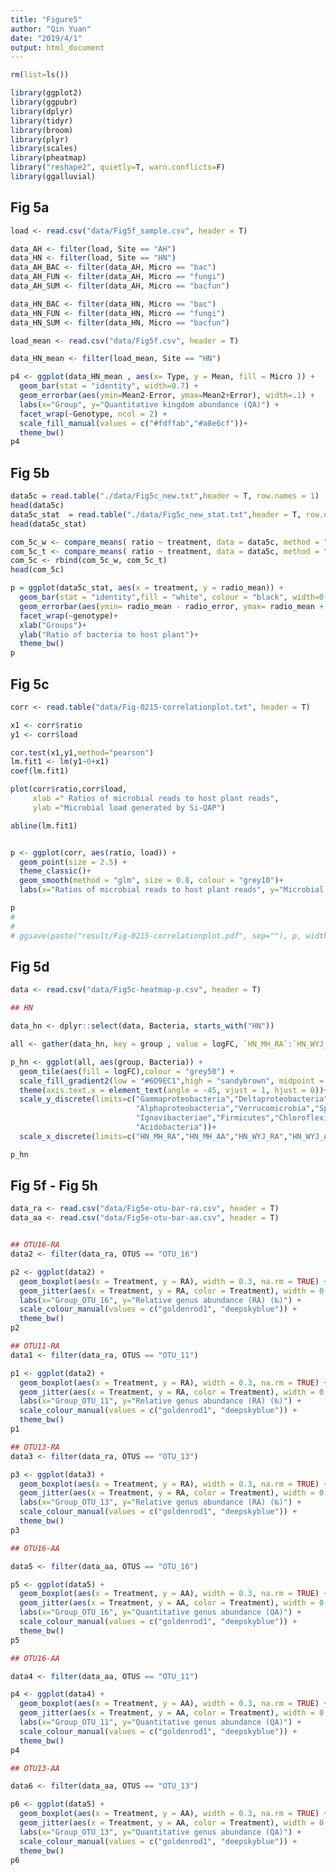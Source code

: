 ```yaml
---
title: "Figure5"
author: "Qin Yuan"
date: "2019/4/1"
output: html_document
---
```



```r
rm(list=ls()) 

library(ggplot2)
library(ggpubr)
library(dplyr)
library(tidyr)
library(broom)
library(plyr)
library(scales)
library(pheatmap)
library("reshape2", quietly=T, warn.conflicts=F)
library(ggalluvial)
```

## Fig 5a

```r
load <- read.csv("data/Fig5f_sample.csv", header = T)

data_AH <- filter(load, Site == "AH")
data_HN <- filter(load, Site == "HN")
data_AH_BAC <- filter(data_AH, Micro == "bac")
data_AH_FUN <- filter(data_AH, Micro == "fungi")
data_AH_SUM <- filter(data_AH, Micro == "bacfun")

data_HN_BAC <- filter(data_HN, Micro == "bac")
data_HN_FUN <- filter(data_HN, Micro == "fungi")
data_HN_SUM <- filter(data_HN, Micro == "bacfun")
```




```r
load_mean <- read.csv("data/Fig5f.csv", header = T)

data_HN_mean <- filter(load_mean, Site == "HN")

p4 <- ggplot(data_HN_mean , aes(x= Type, y = Mean, fill = Micro )) + 
  geom_bar(stat = "identity", width=0.7) + 
  geom_errorbar(aes(ymin=Mean2-Error, ymax=Mean2+Error), width=.1) +
  labs(x="Group", y="Quantitative kingdom abundance (QA)") +
  facet_wrap(~Genotype, ncol = 2) +
  scale_fill_manual(values = c("#fdffab","#a8e6cf"))+
  theme_bw()
p4
```

## Fig 5b

```r
data5c = read.table("./data/Fig5c_new.txt",header = T, row.names = 1)
head(data5c)
data5c_stat  = read.table("./data/Fig5c_new_stat.txt",header = T, row.names = 1)
head(data5c_stat)
```

```r
com_5c_w <- compare_means( ratio ~ treatment, data = data5c, method = "wilcox.test", paired=FALSE,  group.by = "genotype")
com_5c_t <- compare_means( ratio ~ treatment, data = data5c, method = "t.test", paired=FALSE,  group.by = "genotype")
com_5c <- rbind(com_5c_w, com_5c_t)
head(com_5c)
```


```r
p = ggplot(data5c_stat, aes(x = treatment, y = radio_mean)) + 
  geom_bar(stat = "identity",fill = "white", colour = "black", width=0.7, na.rm = TRUE)+ 
  geom_errorbar(aes(ymin= radio_mean - radio_error, ymax= radio_mean + radio_error), width=.1) + 
  facet_wrap(~genotype)+
  xlab("Groups")+
  ylab("Ratio of bacteria to host plant")+
  theme_bw()
p

```

## Fig 5c

```r
corr <- read.table("data/Fig-0215-correlationplot.txt", header = T)

x1 <- corr$ratio
y1 <- corr$load

cor.test(x1,y1,method="pearson")
lm.fit1 <- lm(y1~0+x1)
coef(lm.fit1)

plot(corr$ratio,corr$load,
     xlab =" Ratios of microbial reads to host plant reads", 
     ylab ="Microbial load generated by Si-QAP")

abline(lm.fit1)


p <- ggplot(corr, aes(ratio, load)) +
  geom_point(size = 2.5) +
  theme_classic()+
  geom_smooth(method = "glm", size = 0.8, colour = "grey10")+
  labs(x="Ratios of microbial reads to host plant reads", y="Microbial load generated by Si-QAP") 

p
# 
# 
# ggsave(paste("result/Fig-0215-correlationplot.pdf", sep=""), p, width = 7, height = 6)

```

## Fig 5d

```r
data <- read.csv("data/Fig5c-heatmap-p.csv", header = T)

## HN

data_hn <- dplyr::select(data, Bacteria, starts_with("HN"))

all <- gather(data_hn, key = group , value = logFC, `HN_MH_RA`:`HN_WYJ_AA`)

p_hn <- ggplot(all, aes(group, Bacteria)) + 
  geom_tile(aes(fill = logFC),colour = "grey50") + 
  scale_fill_gradient2(low = "#6D9EC1",high = "sandybrown", midpoint = 0)+
  theme(axis.text.x = element_text(angle = -45, vjust = 1, hjust = 0))+
  scale_y_discrete(limits=c("Gammaproteobacteria","Deltaproteobacteria","Betaproteobacteria",
                            "Alphaproteobacteria","Verrucomicrobia","Spirochaetes","Nitrospirae",
                            "Ignavibacteriae","Firmicutes","Chloroflexi","Bacteroidetes","Actinobacteria",
                            "Acidobacteria"))+
  scale_x_discrete(limits=c("HN_MH_RA","HN_MH_AA","HN_WYJ_RA","HN_WYJ_AA"))

p_hn

```

## Fig 5f - Fig 5h
```r
data_ra <- read.csv("data/Fig5e-otu-bar-ra.csv", header = T)
data_aa <- read.csv("data/Fig5e-otu-bar-aa.csv", header = T)


## OTU16-RA
data2 <- filter(data_ra, OTUS == "OTU_16")

p2 <- ggplot(data2) +
  geom_boxplot(aes(x = Treatment, y = RA), width = 0.3, na.rm = TRUE) +
  geom_jitter(aes(x = Treatment, y = RA, color = Treatment), width = 0.08, na.rm = TRUE) +
  labs(x="Group_OTU_16", y="Relative genus abundance (RA) (‰)") +
  scale_colour_manual(values = c("goldenrod1", "deepskyblue")) +
  theme_bw()
p2

## OTU11-RA
data1 <- filter(data_ra, OTUS == "OTU_11")

p1 <- ggplot(data2) +
  geom_boxplot(aes(x = Treatment, y = RA), width = 0.3, na.rm = TRUE) +
  geom_jitter(aes(x = Treatment, y = RA, color = Treatment), width = 0.08, na.rm = TRUE) +
  labs(x="Group_OTU_11", y="Relative genus abundance (RA) (‰)") +
  scale_colour_manual(values = c("goldenrod1", "deepskyblue")) +
  theme_bw()
p1

## OTU13-RA
data3 <- filter(data_ra, OTUS == "OTU_13")

p3 <- ggplot(data3) +
  geom_boxplot(aes(x = Treatment, y = RA), width = 0.3, na.rm = TRUE) +
  geom_jitter(aes(x = Treatment, y = RA, color = Treatment), width = 0.08, na.rm = TRUE) +
  labs(x="Group_OTU_13", y="Relative genus abundance (RA) (‰)") +
  scale_colour_manual(values = c("goldenrod1", "deepskyblue")) +
  theme_bw()
p3

## OTU16-AA

data5 <- filter(data_aa, OTUS == "OTU_16")

p5 <- ggplot(data5) +
  geom_boxplot(aes(x = Treatment, y = AA), width = 0.3, na.rm = TRUE) +
  geom_jitter(aes(x = Treatment, y = AA, color = Treatment), width = 0.08, na.rm = TRUE) +
  labs(x="Group_OTU_16", y="Quantitative genus abundance (QA)") +
  scale_colour_manual(values = c("goldenrod1", "deepskyblue")) +
  theme_bw()
p5

## OTU16-AA

data4 <- filter(data_aa, OTUS == "OTU_11")

p4 <- ggplot(data4) +
  geom_boxplot(aes(x = Treatment, y = AA), width = 0.3, na.rm = TRUE) +
  geom_jitter(aes(x = Treatment, y = AA, color = Treatment), width = 0.08, na.rm = TRUE) +
  labs(x="Group_OTU_11", y="Quantitative genus abundance (QA)") +
  scale_colour_manual(values = c("goldenrod1", "deepskyblue")) +
  theme_bw()
p4

## OTU13-AA

data6 <- filter(data_aa, OTUS == "OTU_13")

p6 <- ggplot(data5) +
  geom_boxplot(aes(x = Treatment, y = AA), width = 0.3, na.rm = TRUE) +
  geom_jitter(aes(x = Treatment, y = AA, color = Treatment), width = 0.08, na.rm = TRUE) +
  labs(x="Group_OTU_13", y="Quantitative genus abundance (QA)") +
  scale_colour_manual(values = c("goldenrod1", "deepskyblue")) +
  theme_bw()
p6

```